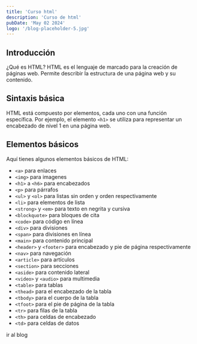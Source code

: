 ```yaml
---
title: 'Curso html'
description: 'Curso de html'
pubDate: 'May 02 2024'
logo: '/blog-placeholder-5.jpg'
---
```


## Introducción

¿Qué es HTML?
HTML es el lenguaje de marcado para la creación de páginas web. Permite describir la estructura de una página web y su contenido.

## Sintaxis básica

HTML está compuesto por elementos, cada uno con una función específica. Por ejemplo, el elemento `<h1>` se utiliza para representar un encabezado de nivel 1 en una página web.

## Elementos básicos

Aquí tienes algunos elementos básicos de HTML:

- `<a>` para enlaces
- `<img>` para imagenes
- `<h1>` a `<h6>` para encabezados
- `<p>` para párrafos
- `<ul>` y `<ol>` para listas sin orden y orden respectivamente
- `<li>` para elementos de lista
- `<strong>` y `<em>` para texto en negrita y cursiva
- `<blockquote>` para bloques de cita
- `<code>` para código en línea
- `<div>` para divisiones
- `<span>` para divisiones en línea
- `<main>` para contenido principal
- `<header>` y `<footer>` para encabezado y pie de página respectivamente
- `<nav>` para navegación
- `<article>` para artículos
- `<section>` para secciones
- `<aside>` para contenido lateral
- `<video>` y `<audio>` para multimedia
- `<table>` para tablas
- `<thead>` para el encabezado de la tabla
- `<tbody>` para el cuerpo de la tabla
- `<tfoot>` para el pie de página de la tabla
- `<tr>` para filas de la tabla
- `<th>` para celdas de encabezado
- `<td>` para celdas de datos



<HeaderLink href="/blog">
	ir al blog
</HeaderLink>
